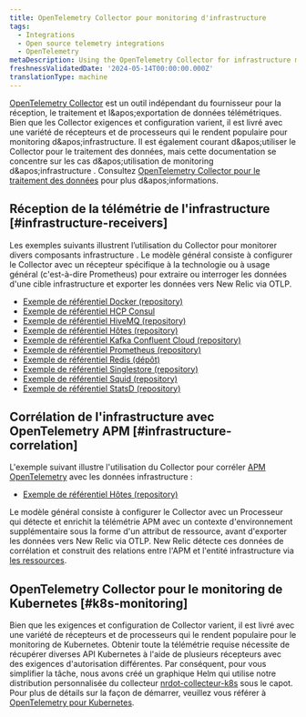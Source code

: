 ```yaml
---
title: OpenTelemetry Collector pour monitoring d'infrastructure
tags:
  - Integrations
  - Open source telemetry integrations
  - OpenTelemetry
metaDescription: Using the OpenTelemetry Collector for infrastructure monitoring
freshnessValidatedDate: '2024-05-14T00:00:00.000Z'
translationType: machine
---
```


[OpenTelemetry Collector](https://opentelemetry.io/docs/collector/) est un outil indépendant du fournisseur pour la réception, le traitement et l&amp;apos;exportation de données télémétriques. Bien que les Collector exigences et configuration varient, il est livré avec une variété de récepteurs et de processeurs qui le rendent populaire pour monitoring d&amp;apos;infrastructure. Il est également courant d&amp;apos;utiliser le Collector pour le traitement des données, mais cette documentation se concentre sur les cas d&amp;apos;utilisation de monitoring d&amp;apos;infrastructure . Consultez [OpenTelemetry Collector pour le traitement des données](/docs/opentelemetry/get-started/collector-processing/opentelemetry-collector-processing-intro) pour plus d&amp;apos;informations.

## Réception de la télémétrie de l&apos;infrastructure [#infrastructure-receivers]

Les exemples suivants illustrent l’utilisation du Collector pour monitorer divers composants infrastructure . Le modèle général consiste à configurer le Collector avec un récepteur spécifique à la technologie ou à usage général (c&apos;est-à-dire Prometheus) pour extraire ou interroger les données d&apos;une cible infrastructure et exporter les données vers New Relic via OTLP.

* [Exemple de référentiel Docker (repository)](https://github.com/newrelic/newrelic-opentelemetry-examples/tree/main/other-examples/collector/docker)
* [Exemple de référentiel HCP Consul](https://github.com/newrelic/newrelic-opentelemetry-examples/tree/main/other-examples/collector/hcp-consul)
* [Exemple de référentiel HiveMQ (repository)](https://github.com/newrelic/newrelic-opentelemetry-examples/tree/main/other-examples/collector/hivemq)
* [Exemple de référentiel Hôtes (repository)](https://github.com/newrelic/newrelic-opentelemetry-examples/tree/main/other-examples/collector/host-monitoring)
* [Exemple de référentiel Kafka Confluent Cloud (repository)](https://github.com/newrelic/newrelic-opentelemetry-examples/tree/main/other-examples/collector/confluentcloud)
* [Exemple de référentiel Prometheus (repository)](https://github.com/newrelic/newrelic-opentelemetry-examples/tree/main/other-examples/collector/prometheus)
* [Exemple de référentiel Redis (dépôt)](https://github.com/newrelic/newrelic-opentelemetry-examples/tree/main/other-examples/collector/redis)
* [Exemple de référentiel Singlestore (repository)](https://github.com/newrelic/newrelic-opentelemetry-examples/tree/main/other-examples/collector/singlestore)
* [Exemple de référentiel Squid (repository)](https://github.com/newrelic/newrelic-opentelemetry-examples/tree/main/other-examples/collector/squid)
* [Exemple de référentiel StatsD (repository)](https://github.com/newrelic/newrelic-opentelemetry-examples/tree/main/other-examples/collector/statsd)

## Corrélation de l&apos;infrastructure avec OpenTelemetry APM [#infrastructure-correlation]

L&apos;exemple suivant illustre l&apos;utilisation du Collector pour corréler [APM OpenTelemetry](/docs/opentelemetry/get-started/apm-monitoring/opentelemetry-apm-intro) avec les données infrastructure :

* [Exemple de référentiel Hôtes (repository)](https://github.com/newrelic/newrelic-opentelemetry-examples/tree/main/other-examples/collector/host-monitoring)

Le modèle général consiste à configurer le Collector avec un Processeur qui détecte et enrichit la télémétrie APM avec un contexte d&apos;environnement supplémentaire sous la forme d&apos;un attribut de ressource, avant d&apos;exporter les données vers New Relic via OTLP. New Relic détecte ces données de corrélation et construit des relations entre l&apos;APM et l&apos;entité infrastructure via [les ressources](/docs/opentelemetry/best-practices/opentelemetry-best-practices-resources).

## OpenTelemetry Collector pour le monitoring de Kubernetes [#k8s-monitoring]

Bien que les exigences et configuration de Collector varient, il est livré avec une variété de récepteurs et de processeurs qui le rendent populaire pour le monitoring de Kubernetes. Obtenir toute la télémétrie requise nécessite de récupérer diverses API Kubernetes à l&apos;aide de plusieurs récepteurs avec des exigences d&apos;autorisation différentes. Par conséquent, pour vous simplifier la tâche, nous avons créé un graphique Helm qui utilise notre distribution personnalisée du collecteur [nrdot-collecteur-k8s](https://github.com/newrelic/nrdot-collector-releases/tree/main/distributions/nrdot-collector-k8s) sous le capot. Pour plus de détails sur la façon de démarrer, veuillez vous référer à [OpenTelemetry pour Kubernetes](/docs/kubernetes-pixie/kubernetes-integration/installation/k8s-otel/).